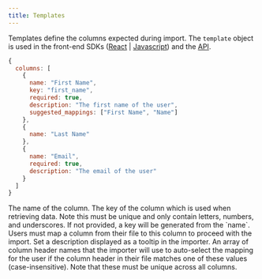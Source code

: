 ```yaml
---
title: Templates
---
```


Templates define the columns expected during import. The `template` object is used in the front-end SDKs ([React](/sdk/react) | [Javascript](/sdk/javascript)) and the [API](/api-reference/create-importer).
<RequestExample>
```javascript Template Example
{
  columns: [
    {
      name: "First Name",
      key: "first_name",
      required: true,
      description: "The first name of the user",
      suggested_mappings: ["First Name", "Name"]
    },
    {
      name: "Last Name"
    },
    {
      name: "Email",
      required: true,
      description: "The email of the user"
    }
  ]
}
```
</RequestExample>


<ResponseField name="name" type="string" required>
    The name of the column.
</ResponseField>

<ResponseField name="key" type="string">
    The key of the column which is used when retrieving data. Note this must be unique and only contain letters, numbers, and underscores. If not provided, a key will be generated from the `name`.
</ResponseField>

<ResponseField name="required" type="boolean" default="false">
    Users must map a column from their file to this column to proceed with the import.
</ResponseField>

<ResponseField name="description" type="string">
    Set a description displayed as a tooltip in the importer.
</ResponseField>

<ResponseField name="suggested_mappings" type="string">
    An array of column header names that the importer will use to auto-select the mapping for the user if the column header in their file matches one of these values (case-insensitive). Note that these must be unique across all columns.
</ResponseField>

